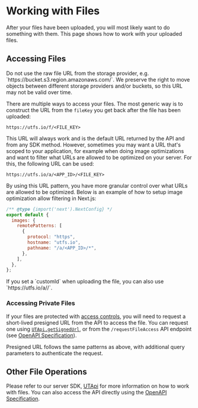 
# Working with Files

After your files have been uploaded, you will most likely want to do something
with them. This page shows how to work with your uploaded files.

## Accessing Files

<Callout type="warning">
    Do not use the raw file URL from the storage provider, e.g. `https://bucket.s3.region.amazonaws.com/<FILE_KEY>`. We preserve the right to move objects between different storage providers and/or buckets, so this URL may not be valid over time.
</Callout>

There are multiple ways to access your files. The most generic way is to
construct the URL from the `fileKey` you get back after the file has been
uploaded:

`https://utfs.io/f/<FILE_KEY>`

This URL will always work and is the default URL returned by the API and from
any SDK method. However, sometimes you may want a URL that's scoped to your
application, for example when doing image optimizations and want to filter what
URLs are allowed to be optimized on your server. For this, the following URL can
be used:

`https://utfs.io/a/<APP_ID>/<FILE_KEY>`

By using this URL pattern, you have more granular control over what URLs are
allowed to be optimized. Below is an example of how to setup image optimization
allow filtering in Next.js:

```js
/** @type {import('next').NextConfig} */
export default {
  images: {
    remotePatterns: [
      {
        protocol: "https",
        hostname: "utfs.io",
        pathname: "/a/<APP_ID>/*",
      },
    ],
  },
};
```

<Callout type="info">
    If you set a `customId` when uploading the file, you can also use `https://utfs.io/a/<APP_ID>/<CUSTOM_ID>`.
</Callout>

### Accessing Private Files

If your files are protected with
[access controls](/regions-and-acl#access-controls), you will need to request a
short-lived presigned URL from the API to access the file. You can request one
using [`UTApi.getSignedUrl`](/api-reference/ut-api#getsignedurl), or from the
`/requestFileAccess` API endpoint (see
[OpenAPI Specification](/api-reference/openapi-spec)).

Presigned URL follows the same patterns as above, with additional query
parameters to authenticate the request.

## Other File Operations

Please refer to our server SDK, [UTApi](/api-reference/ut-api) for more
information on how to work with files. You can also access the API directly
using the [OpenAPI Specification](/api-reference/openapi-spec).
